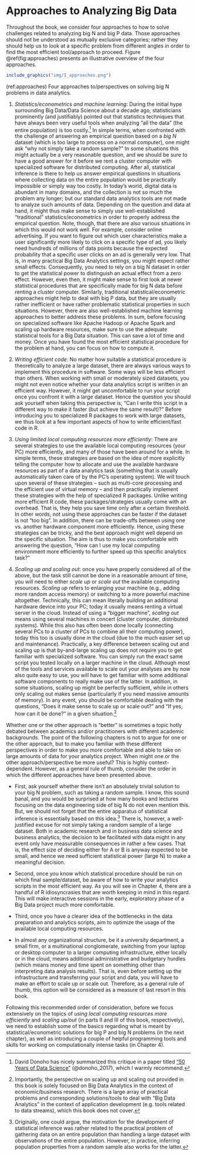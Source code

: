

# Approaches to Analyzing Big Data

Throughout the book, we consider four approaches to how to solve challenges related to analyzing big N and big P data. Those approaches should not be understood as mutually exclusive categories; rather they should help us to look at a specific problem from different angles in order to find the most efficient tool/approach to proceed. Figure \@ref(fig:approaches) presents an illustrative overview of the four approaches.



```r
include_graphics("img/I_approaches.png")
```

(ref:approaches) Four approaches to/perspectives on solving big N problems in data analytics.


1. *Statistics/econometrics and machine learning*\index{Machine Learning}: During the initial hype surrounding Big Data/Data Science\index{Data Science} about a decade ago, statisticians prominently (and justifiably) pointed out that statistics techniques that have always been very useful tools when analyzing "all the data" (the entire population) is too costly.^[David Donoho has nicely summarized this critique in a paper titled ["50 Years of Data Science"](https://doi.org/10.1080/10618600.2017.1384734) (@donoho_2017), which I warmly recommend.] In simple terms, when confronted with the challenge of answering an empirical question based on a *big N* dataset (which is too large to process on a normal computer), one might ask "why not simply take a random sample?" In some situations this might actually be a very reasonable question, and we should be sure to have a good answer for it before we rent a cluster computer with specialized software for distributed computing. After all, statistical inference is there to help us answer empirical questions in situations where collecting data on the entire population would be practically impossible or simply way too costly. In today's world, digital data is abundant in many domains, and the collection is not so much the problem any longer; but our standard data analytics tools are not made to analyze such amounts of data. Depending on the question and data at hand, it might thus make sense to simply use well-established "traditional" statistics/econometrics in order to properly address the empirical question. Note, though, that there are also various situations in which this would not work well. For example, consider online advertising. If you want to figure out which user characteristics make a user significantly more likely to click on a specific type of ad, you likely need hundreds of millions of data points because the expected probability that a specific user clicks on an ad is generally very low. That is, in many practical Big Data Analytics settings, you might expect rather small effects. Consequently, you need to rely on a big N dataset in order to get the statistical power to distinguish an actual effect from a zero effect. However, even then, it might make sense to first look at newer statistical procedures that are specifically made for big N data before renting a cluster computer. Similarly, traditional statistical/econometric approaches might help to deal with big P data, but they are usually rather inefficient or have rather problematic statistical properties in such situations. However, there are also well-established machine learning approaches to better address these problems. In sum, before focusing on specialized software like Apache Hadoop\index{Apache Hadoop} or Apache Spark\index{Apache Spark} and scaling up hardware resources, make sure to use the adequate statistical tools for a Big Data situation. This can save a lot of time and money. Once you have found the most efficient statistical procedure for the problem at hand, you can focus on how to compute it.

2. *Writing efficient code*: No matter how suitable a statistical procedure is theoretically to analyze a large dataset, there are always various ways to implement this procedure in software. Some ways will be less efficient than others. When working with small or moderately sized datasets, you might not even notice whether your data analytics script is written in an efficient way. However, it might get uncomfortable to run your script once you confront it with a large dataset. Hence the question you should ask yourself when taking this perspective is, "Can I write this script in a different way to make it faster (but achieve the same result)?" Before introducing you to specialized R packages to work with large datasets, we thus look at a few important aspects of how to write efficient/fast code in R.

3. *Using limited local computing resources more efficiently*: There are several strategies to use the available local computing resources (your PC) more efficiently, and many of those have been around for a while. In simple terms, these strategies are based on the idea of more explicitly telling the computer how to allocate and use the available hardware resources as part of a data analytics task (something that is usually automatically taken care of by the PC's operating system). We will touch upon several of these strategies – such as multi-core processing and the efficient use of virtual memory – and then practically implement these strategies with the help of specialized R packages. Unlike writing more efficient R code, these packages/strategies usually come with an overhead. That is, they help you save time only after a certain threshold. In other words, not using these approaches can be faster if the dataset is not "too big". In addition, there can be trade-offs between using one vs. another hardware component more efficiently. Hence, using these strategies can be tricky, and the best approach might well depend on the specific situation. The aim is thus to make you comfortable with answering the question, "How can I use my local computing environment more efficiently to further speed up this specific analytics task?"

4. *Scaling up and scaling out*: once you have properly considered all of the above, but the task still cannot be done in a reasonable amount of time, you will need to either *scale up*\index{Scale Up} or *scale out*\index{Scale Out} the available computing resources. *Scaling up* refers to enlarging your machine (e.g., adding more random access memory) or switching to a more powerful machine altogether. Technically, this can mean literally building an additional hardware device into your PC; today it usually means renting a virtual server in the cloud. Instead of using a "bigger machine", *scaling out* means using several machines in concert (cluster computer, distributed systems). While this also has often been done locally (connecting several PCs to a cluster of PCs to combine all their computing power), today this too is usually done in the cloud (due to the much easier set up and maintenance). Practically, a key difference between scaling out and scaling up is that by-and-large scaling up does not require you to get familiar with specialized software. You can simply run the exact same script you tested locally on a larger machine in the cloud. Although most of the tools and services available to scale out your analyses are by now also quite easy to use, you will have to get familiar with some additional software components to really make use of the latter. In addition, in some situations, scaling up might be perfectly sufficient, while in others only scaling out makes sense (particularly if you need massive amounts of memory). In any event, you should be comfortable dealing with the questions, "Does it make sense to scale up or scale out?" and "If yes, how can it be done?" in a given situation.^[Importantly, the perspective on scaling up and scaling out provided in this book is solely focused on Big Data Analytics in the context of economic/business research. There is a large array of practical problems and corresponding solutions/tools to deal with "Big Data Analytics" in the context of application development (e.g. tools related to data streams), which this book does not cover.]


Whether one or the other approach is "better" is sometimes a topic hotly debated between academics and/or practitioners with different academic backgrounds. The point of the following chapters is not to argue for one or the other approach, but to make you familiar with these different perspectives in order to make you more comfortable and able to take on large amounts of data for your analytics project. When might one or the other approach/perspective be more useful? This is highly context-dependent. However, as a general rule of thumb, consider the order in which the different approaches have been presented above.

- First, ask yourself whether there isn't an absolutely trivial solution to your big N problem, such as taking a random sample. I know, this sound banal, and you would be surprised at how many books and lectures focusing on the data engineering side of big N do not even mention this. But, we should not forget that the entire apparatus of statistical inference is essentially based on this idea.^[Originally, one could argue, the motivation for the development of statistical inference was rather related to the practical problem of gathering data on an entire population than handling a large dataset with observations of the entire population. However, in practice, inferring population properties from a random sample also works for the latter.] There is, however, a well-justified excuse for not simply taking a random sample of a large dataset. Both in academic research and in business data science and business analytics, the decision to be facilitated with data might in any event only have measurable consequences in rather a few cases. That is, the effect size of deciding either for A or B is anyway expected to be small, and hence we need sufficient statistical power (large N) to make a meaningful decision.

- Second, once you know which statistical procedure should be run on which final sample/dataset, be aware of how to write your analytics scripts in the most efficient way. As you will see in Chapter 4, there are a handful of R idiosyncrasies that are worth keeping in mind in this regard. This will make interactive sessions in the early, exploratory phase of a Big Data project much more comfortable.

- Third, once you have a clearer idea of the bottlenecks in the data preparation and analytics scripts, aim to optimize the usage of the available local computing resources. 

- In almost any organizational structure, be it a university department, a small firm, or a multinational conglomerate, switching from your laptop or desktop computer to a larger computing infrastructure, either locally or in the cloud, means additional administrative and budgetary hurdles (which means money and time spent on something other than interpreting data analysis results). That is, even before setting up the infrastructure and transferring your script and data, you will have to make an effort to scale up or scale out. Therefore, as a general rule of thumb, this option will be considered as a measure of last resort in this book. 

Following this recommended order of consideration, before we focus extensively on the topics of *using local computing resources more efficiently* and *scaling up/out* (in parts II and III of this book, respectively), we need to establish some of the basics regarding what is meant by statistical/econometric solutions for big P and big N problems (in the next chapter), as well as introducing a couple of helpful programming tools and skills for working on computationally intense tasks (in Chapter 4). 
